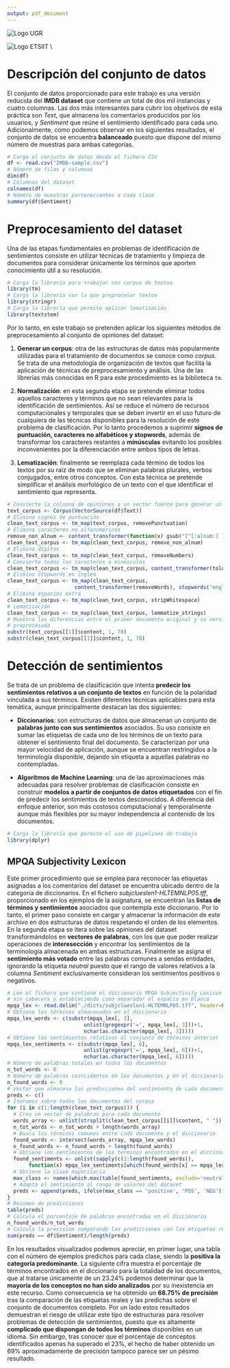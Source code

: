 ```yaml
---
output: pdf_document
---
```


\centering

![Logo UGR](imgs/logo_ugr.jpg)
\textsc{\\[1cm] \LARGE MINERÍA DE MEDIOS SOCIALES\\[1cm]}
\textsc{\Large MÁSTER EN CIENCIA DE DATOS E INGENIERÍA DE COMPUTADORES\\[1cm]}
\textsc{\Large\bfseries Práctica 1 Bloque II - Minería de Texto \\}
\noindent\rule[-1ex]{\textwidth}{3pt}
\textsc{\Large\bfseries Curso 2021-2022 \\}

\textsc{\\[1cm] \large\bfseries Autora: Lidia Sánchez Mérida \\[1cm]}
![Logo ETSIIT](imgs/etsiit_logo.png)
\textsc{\\[1cm] \large Escuela Técnica Superior de Ingenierías Informática y de Telecomunicación}\\
\textsc{\\[1cm] \large Granada, Mayo de 2022}

\pagebreak

\raggedright

# Descripción del conjunto de datos

El conjunto de datos proporcionado para este trabajo es una versión reducida del **IMDB dataset** que contiene un total de dos mil instancias y cuatro columnas. Las dos más interesantes para cubrir los objetivos de esta práctica son *Text*, que almacena los comentarios producidos por los usuarios, y *Sentiment* que reúne el sentimiento identificado para cada uno. Adicionalmente, como podemos observar en los siguientes resultados, el conjunto de datos se encuentra **balanceado** puesto que dispone del mismo número de muestras para ambas categorías.

```r
# Carga el conjunto de datos desde el fichero CSV
df <- read.csv("IMDb-sample.csv")
# Número de filas y columnas
dim(df)
# Columnas del dataset
colnames(df)
# Número de muestras pertenecientes a cada clase
summary(df$Sentiment)
```
# Preprocesamiento del dataset

Una de las etapas fundamentales en problemas de identificación de sentimientos consiste en utilizar técnicas de tratamiento y limpieza de documentos para considerar únicamente los términos que aporten conocimiento útil a su resolución. 

```r
# Carga la librería para trabajar con corpus de textos
library(tm)
# Carga la librería con la que preprocesar textos
library(stringr)
# Carga la librería que permite aplicar lematización
library(textstem)
```

Por lo tanto, en este trabajo se pretenden aplicar los siguientes métodos de preprocesamiento al conjunto de opiniones del dataset:

1. **Generar un corpus**: otra de las estructuras de datos más popularmente utilizadas para el tratamiento de documentos se conoce como *corpus*. Se trata de una metodología de organización de textos que facilita la aplicación de técnicas de preprocesamiento y análisis. Una de las librerías más conocidas en R para este procedimiento es la biblioteca `tm`.

2. **Normalización**: en esta segunda etapa se pretende eliminar todos aquellos caracteres y términos que no sean relevantes para la identificación de sentimientos. Así se reduce el número de recursos computacionales y temporales que se deben invertir en el uso futuro de cualquiera de las técnicas disponibles para la resolución de este problema de clasificación. Por lo tanto procedemos a suprimir **signos de puntuación, caracteres no alfabéticos y stopwords**, además de transformar los caracteres restantes a **minúsculas** evitando los posibles inconvenientes por la diferenciación entre ambos tipos de letras.

3. **Lematización**: finalmente se reemplaza cada término de todos los textos por su raíz de modo que se eliminan palabras plurales, verbos conjugados, entre otros conceptos. Con esta técnica se pretende simplificar el análisis morfológico de un texto con el que identificar el sentimiento que representa.

```r
# Convierte la columna de opiniones a un vector fuente para generar un corpus
text_corpus <- Corpus(VectorSource(df$Text))
# Elimina signos de puntuación
clean_text_corpus <- tm_map(text_corpus, removePunctuation)
# Elimina caracteres no alfanuméricos
remove_non_alnum <- content_transformer(function(x) gsub("[^[:alnum:] ]", "", x))
clean_text_corpus <- tm_map(clean_text_corpus, remove_non_alnum)
# Elimina dígitos
clean_text_corpus <- tm_map(clean_text_corpus, removeNumbers)
# Convierte todos los caracteres a minúsculas
clean_text_corpus <- tm_map(clean_text_corpus, content_transformer(tolower))
# Elimina stopwords en inglés
clean_text_corpus <- tm_map(clean_text_corpus, 
                      content_transformer(removeWords), stopwords("english"))
# Elimina espacios extra
clean_text_corpus <- tm_map(clean_text_corpus, stripWhitespace)
# Lematización
clean_text_corpus <- tm_map(clean_text_corpus, lemmatize_strings)
# Muestra las diferencias entre el primer documento original y su versión
# preprocesada
substr(text_corpus[[1]]$content, 1, 70)
substr(clean_text_corpus[[1]]$content, 1, 70)
```

# Detección de sentimientos 

Se trata de un problema de clasificación que intenta **predecir los sentimientos relativos a un conjunto de textos** en función de la polaridad vinculada a sus términos. Existen diferentes técnicas aplicables para esta temática, aunque principalmente destacan las dos siguientes:

* **Diccionarios**: son estructuras de datos que almacenan un conjunto de **palabras junto con sus sentimientos** asociados. Su uso consiste en sumar las etiquetas de cada uno de los términos de un texto para obtener el sentimiento final del documento. Se caracterizan por una mayor velocidad de aplicación, aunque se encuentran restringidos a la terminología disponible, dejando sin etiqueta a aquellas palabras no contempladas.

* **Algoritmos de Machine Learning**: una de las aproximaciones más adecuadas para resolver problemas de clasificación consiste en construir **modelos a partir de conjuntos de datos etiquetados** con el fin de predecir los sentimientos de textos desconocidos. A diferencia del enfoque anterior, son más costosos computacional y temporalmente aunque más flexibles por su mayor independencia al contenido de los documentos.

```r
# Carga la librería que permite el uso de pipelines de trabajo
library(dplyr)
```

## MPQA Subjectivity Lexicon

Este primer procedimiento que se emplea para reconocer las etiquetas asignadas a los comentarios del dataset se encuentra ubicado dentro de la categoría de diccionarios. En el fichero *subjclueslen1-HLTEMNLP05.tff*, proporcionado en los ejemplos de la asignatura, se encuentran las **listas de términos y sentimientos** asociados que contempla este diccionario. Por lo tanto, el primer paso consiste en cargar y almacenar la información de este archivo en dos estructuras de datos respetando el orden de los elementos. En la segunda etapa se itera sobre las opiniones del dataset transformándolos en **vectores de palabras**, con los que que poder realizar operaciones de **interesección** y encontrar los sentimientos de la terminología almacenada en ambas estructuras. Finalmente se asigna el **sentimiento más votado** entre las palabras comunes a sendas entidades, ignorando la etiqueta *neutral* puesto que el rango de valores relativos a la columna *Sentiment* exclusivamente consideran los sentimientos positivos o negativos. 

```r
# Lee el fichero que contiene el diccionario MPQA Subjectivity Lexicon
# sin cabecera y estableciendo como separador el espacio en blanco
mpqa_lex <- read.delim("./dicts/subjclueslen1-HLTEMNLP05.tff", header=FALSE, sep=" ")
# Obtiene los términos almacenados en el diccionario
mpqa_lex_words <- c(substr(mpqa_lex[, 3], 
                         unlist(gregexpr('=', mpqa_lex[, 3]))+1, 
                         nchar(as.character(mpqa_lex[, 3]))))
# Obtiene los sentimientos relativos al conjunto de términos anterior
mpqa_lex_sentiments <- c(substr(mpqa_lex[, 6], 
                         unlist(gregexpr('=', mpqa_lex[, 6]))+1, 
                         nchar(as.character(mpqa_lex[, 6]))))
# Número de palabras totales en todos los documentos
n_tot_words <- 0
# Número de palabras coincidentes en los documentos y en el diccionario
n_found_words <- 0
# Vector que almacena las predicciones del sentimiento de cada documento
preds <- c()
# Iteramos sobre todos los documentos del corpus
for (i in c(1:length(clean_text_corpus))) {
  # Crea un vector de palabras para cada documento
  words_array <- unlist(strsplit(clean_text_corpus[[i]]$content, " "))
  n_tot_words <- n_tot_words + length(words_array)
  # Busca los términos comunes entre cada documento y el diccionario
  found_words <- intersect(words_array, mpqa_lex_words)
  n_found_words <- n_found_words + length(found_words)
  # Obtiene los sentimientos de los términos encontrados en el diccionario
  found_sentiments <- unlist(sapply(c(1:length(found_words)), 
       function(x) mpqa_lex_sentiments[which(found_words[x] == mpqa_lex_words)]))
  # Obtiene la clase mayoritaria
  max_class <- names(which.max(table(found_sentiments, exclude='neutral')))
  # Adapta el sentimiento al rango de valores del dataset
  preds <- append(preds, ifelse(max_class == 'positive', 'POS', 'NEG'))
}
# Resumen de predicciones
table(preds)
# Calcula el porcentaje de palabras encontradas en el diccionario
n_found_words/n_tot_words
# Calcula la precisión comparando las predicciones con las etiquetas reales
sum(preds == df$Sentiment)/length(preds)
```
En los resultados visualizados podemos apreciar, en primer lugar, una tabla con el número de ejemplos predichos para cada clase, siendo la **positiva la categoría predominante**. La siguiente cifra muestra el porcentaje de términos encontrados en el diccionario para la totalidad de los documentos, que al tratarse únicamente de un 23.24% podemos determinar que la **mayoría de los conceptos no han sido analizados** por su inexistencia en este recurso. Como consecuencia se ha obtenido un **68.75% de precisión** tras la comparación de las etiquetas reales y las predichas sobre el conjunto de documentos completo. Por un lado estos resultados demuestran el riesgo de utilizar este tipo de estructuras para resolver problemas de detección de sentimientos, puesto que es altamente **complicado que dispongan de todos los términos** disponibles en un idioma. Sin embargo, tras conocer que el porcentaje de conceptos identificados apenas ha superado el 23%, el hecho de haber obtenido un 69% aproximadamente de precisión tampoco parece ser un pésimo resultado.
